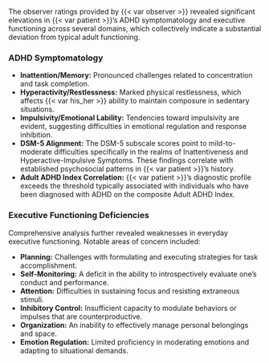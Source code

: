 The observer ratings provided by {{< var observer >}} revealed significant elevations in
{{< var patient >}}'s ADHD symptomatology and executive functioning across several
domains, which collectively indicate a substantial deviation from typical adult functioning.

### ADHD Symptomatology

- **Inattention/Memory:** Pronounced challenges related to concentration and task completion.
- **Hyperactivity/Restlessness:** Marked physical restlessness, which affects {{< var his_her >}} ability to maintain composure in sedentary situations.
- **Impulsivity/Emotional Lability:** Tendencies toward impulsivity are evident, suggesting difficulties in emotional regulation and response inhibition.
- **DSM-5 Alignment:** The DSM-5 subscale scores point to mild-to-moderate difficulties specifically in the realms of Inattentiveness and Hyperactive-Impulsive Symptoms. These findings correlate with established psychosocial patterns in {{< var patient >}}'s history.
- **Adult ADHD Index Correlation:** {{< var patient >}}'s diagnostic profile exceeds the threshold typically associated with
individuals who have been diagnosed with ADHD on the composite Adult ADHD
Index.

### Executive Functioning Deficiencies

Comprehensive analysis further revealed weaknesses in everyday executive functioning. Notable areas of concern included:

- **Planning:** Challenges with formulating and executing strategies for task accomplishment.
- **Self-Monitoring:** A deficit in the ability to introspectively evaluate one's conduct and performance.
- **Attention:** Difficulties in sustaining focus and resisting extraneous stimuli.
- **Inhibitory Control:** Insufficient capacity to modulate behaviors or impulses that are counterproductive.
- **Organization:** An inability to effectively manage personal belongings and space.
- **Emotion Regulation:** Limited proficiency in moderating emotions and adapting to situational demands.

